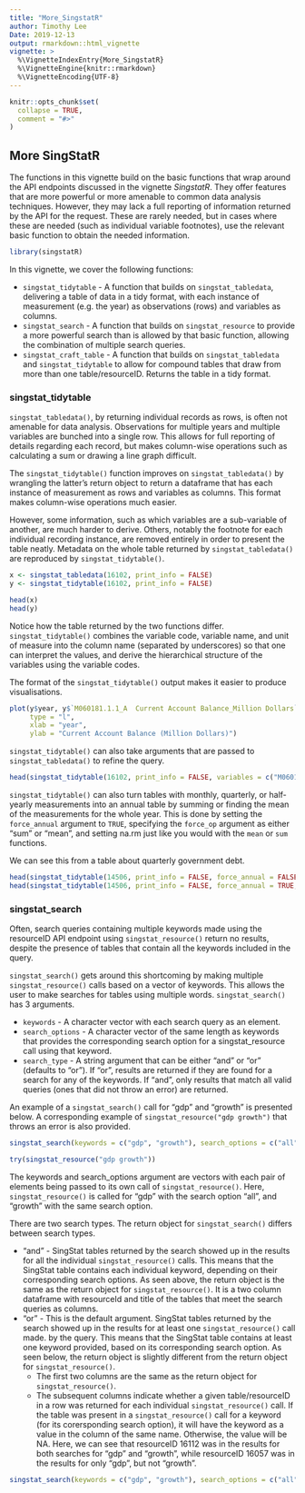 ```yaml
---
title: "More_SingstatR"
author: Timothy Lee
Date: 2019-12-13
output: rmarkdown::html_vignette
vignette: >
  %\VignetteIndexEntry{More_SingstatR}
  %\VignetteEngine{knitr::rmarkdown}
  %\VignetteEncoding{UTF-8}
---
```


```r
knitr::opts_chunk$set(
  collapse = TRUE,
  comment = "#>"
)
```

## More SingStatR

The functions in this vignette build on the basic functions that wrap around the API endpoints discussed in the vignette *SingstatR*. They offer features that are more powerful or more amenable to common data analysis techniques. However, they may lack a full reporting of information returned by the API for the request. These are rarely needed, but in cases where these are needed (such as individual variable footnotes), use the relevant basic function to obtain the needed information.

```r
library(singstatR)
```

In this vignette, we cover the following functions:

* `singstat_tidytable` - A function that builds on `singstat_tabledata`, delivering a table of data in a tidy format, with each instance of measurement (e.g. the year) as observations (rows) and variables as columns.
* `singstat_search` - A function that builds on `singstat_resource` to provide a more powerful search than is allowed by that basic function, allowing the combination of multiple search queries.
* `singstat_craft_table` - A function that builds on `singstat_tabledata` and `singstat_tidytable` to allow for compound tables that draw from more than one table/resourceID. Returns the table in a tidy format.

### singstat_tidytable

`singstat_tabledata()`, by returning individual records as rows, is often not amenable for data analysis. Observations for multiple years and multiple variables are bunched into a single row. This allows for full reporting of details regarding each record, but makes column-wise operations such as calculating a sum or drawing a line graph difficult.

The `singstat_tidytable()` function improves on `singstat_tabledata()` by wrangling the latter's return object to return a dataframe that has each instance of measurement as rows and variables as columns. This format makes column-wise operations much easier.

However, some information, such as which variables are a sub-variable of another, are much harder to derive. Others, notably the footnote for each individual recording instance, are removed entirely in order to present the table neatly. Metadata on the whole table returned by `singstat_tabledata()` are reproduced by `singstat_tidytable()`.

```r
x <- singstat_tabledata(16102, print_info = FALSE)
y <- singstat_tidytable(16102, print_info = FALSE)
```


```r
head(x)
head(y)
```
Notice how the table returned by the two functions differ. `singstat_tidytable()` combines the variable code, variable name, and unit of measure into the column name (separated by underscores) so that one can interpret the values, and derive the hierarchical structure of the variables using the variable codes. 

The format of the `singstat_tidytable()` output makes it easier to produce visualisations.

```r
plot(y$year, y$`M060181.1.1_A  Current Account Balance_Million Dollars`,
     type = "l",
     xlab = "year",
     ylab = "Current Account Balance (Million Dollars)")
```

`singstat_tidytable()` can also take arguments that are passed to `singstat_tabledata()` to refine the query. 

```r
head(singstat_tidytable(16102, print_info = FALSE, variables = c("M060181.1.1", "M060181.1.2")))
```

`singstat_tidytable()` can also turn tables with monthly, quarterly, or half-yearly measurements into an annual table by summing or finding the mean of the measurements for the whole year. This is done by setting the `force_annual` argument to `TRUE`, specifying the `force_op` argument as either "sum" or "mean", and setting na.rm just like you would with the `mean` or `sum` functions.

We can see this from a table about quarterly government debt.

```r
head(singstat_tidytable(14506, print_info = FALSE, force_annual = FALSE))
head(singstat_tidytable(14506, print_info = FALSE, force_annual = TRUE, force_op = "sum", na.rm = TRUE))
```

### singstat_search

Often, search queries containing multiple keywords made using the resourceID API endpoint using `singstat_resource()` return no results, despite the presence of tables that contain all the keywords included in the query.

`singstat_search()` gets around this shortcoming by making multiple `singstat_resource()` calls based on a vector of keywords. This allows the user to make searches for tables using multiple words. `singstat_search()` has 3 arguments.

* `keywords` - A character vector with each search query as an element.
* `search_options` - A character vector of the same length as keywords that provides the corresponding search option for a singstat_resource call using that keyword.
* `search_type` - A string argument that can be either "and" or "or" (defaults to "or"). If "or", results are returned if they are found for a search for any of the keywords. If "and", only results that match all valid queries (ones that did not throw an error) are returned.

An example of a `singstat_search()` call for "gdp" and "growth" is presented below. A corresponding example of `singstat_resource("gdp growth")` that throws an error is also provided.

```r
singstat_search(keywords = c("gdp", "growth"), search_options = c("all", "all"), search_type = "and")
```

```r
try(singstat_resource("gdp growth"))
```

The keywords and search_options argument are vectors with each pair of elements being passed to its own call of `singstat_resource()`. Here, `singstat_resource()` is called for "gdp" with the search option "all", and "growth" with the same search option.

There are two search types. The return object for `singstat_search()` differs between search types.

* "and" - SingStat tables returned by the search showed up in the results for all the individual `singstat_resource()` calls. This means that the SingStat table contains each individual keyword, depending on their corresponding search options. As seen above, the return object is the same as the return object for `singstat_resource()`. It is a two column dataframe with resourceId and title of the tables that meet the search queries as columns.
* "or" - This is the default argument. SingStat tables returned by the search showed up in the results for at least one `singstat_resource()` call made. by the query. This means that the SingStat table contains at least one keyword provided, based on its corresponding search option. As seen below, the return object is slightly different from the return object for `singstat_resource()`.
  + The first two columns are the same as the return object for `singstat_resource()`.
  + The subsequent columns indicate whether a given table/resourceID in a row was returned for each individual `singstat_resource()` call. If the table was present in a `singstat_resource()` call for a keyword (for its corersponding search option), it will have the keyword as a value in the column of the same name. Otherwise, the value will be NA. Here, we can see that resourceID 16112 was in the results for both searches for "gdp" and "growth", while resourceID 16057 was in the results for only "gdp", but not "growth".

```r
singstat_search(keywords = c("gdp", "growth"), search_options = c("all", "all"), search_type = "or")
```

